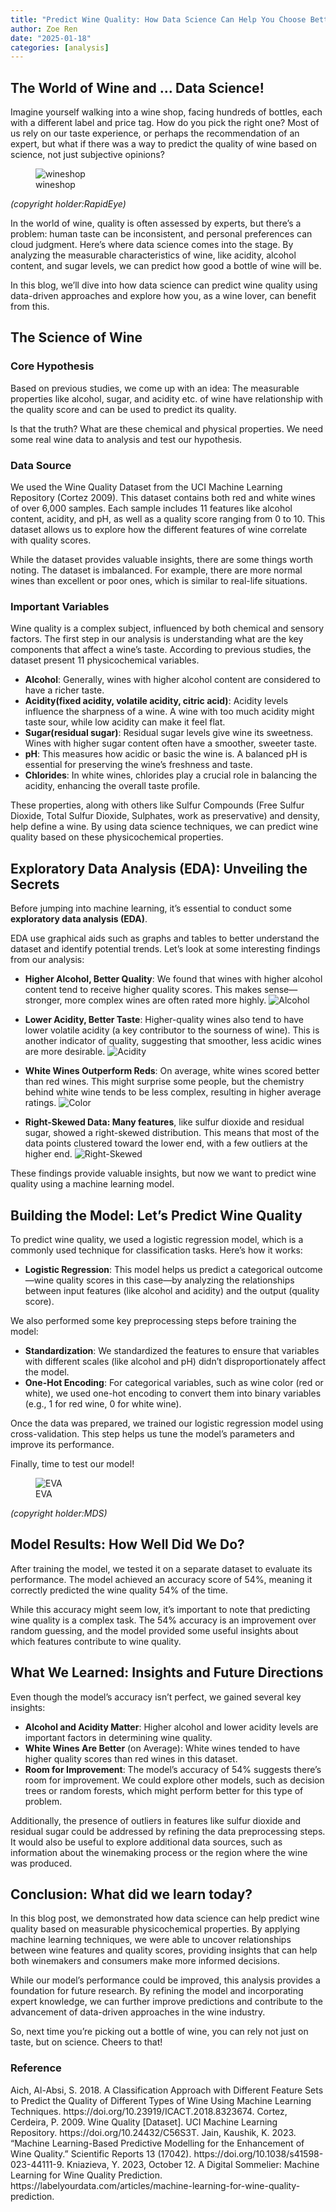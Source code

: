 ```yaml
---
title: "Predict Wine Quality: How Data Science Can Help You Choose Better Wine"
author: Zoe Ren
date: "2025-01-18"
categories: [analysis]
---
```


## The World of Wine and … Data Science!

Imagine yourself walking into a wine shop, facing hundreds of bottles, each with a different label and price tag. How do you pick the right one? Most of us rely on our taste experience, or perhaps the recommendation of an expert, but what if there was a way to predict the quality of wine based on science, not just subjective opinions?

![wineshop](image/wine.jpg)

*(copyright holder:RapidEye)*

In the world of wine, quality is often assessed by experts, but there’s a problem: human taste can be inconsistent, and personal preferences can cloud judgment. Here’s where data science comes into the stage. By analyzing the measurable characteristics of wine, like acidity, alcohol content, and sugar levels, we can predict how good a bottle of wine will be. 

In this blog, we’ll dive into how data science can predict wine quality using data-driven approaches and explore how you, as a wine lover, can benefit from this.

## The Science of Wine

### Core Hypothesis

Based on previous studies, we come up with an idea:
The measurable properties like alcohol, sugar, and acidity etc. of wine have relationship with the quality score and can be used to predict its quality.

Is that the truth? What are these chemical and physical properties. We need some real wine data to analysis and test our hypothesis.

### Data Source

We used the Wine Quality Dataset from the UCI Machine Learning Repository (Cortez 2009). This dataset contains both red and white wines of over 6,000 samples. Each sample includes 11 features like alcohol content, acidity, and pH, as well as a quality score ranging from 0 to 10. This dataset allows us to explore how the different features of wine correlate with quality scores.

While the dataset provides valuable insights, there are some things worth noting. The dataset is imbalanced. For example, there are more normal wines than excellent or poor ones, which is similar to real-life situations.

### Important Variables

Wine quality is a complex subject, influenced by both chemical and sensory factors. The first step in our analysis is understanding what are the key components that affect a wine’s taste. According to previous studies, the dataset present 11 physicochemical variables.

- **Alcohol**: Generally, wines with higher alcohol content are considered to have a richer taste.
- **Acidity(fixed acidity, volatile acidity, citric acid)**: Acidity levels influence the sharpness of a wine. A wine with too much acidity might taste sour, while low acidity can make it feel flat.
- **Sugar(residual sugar)**: Residual sugar levels give wine its sweetness. Wines with higher sugar content often have a smoother, sweeter taste.
- **pH**: This measures how acidic or basic the wine is. A balanced pH is essential for preserving the wine’s freshness and taste.
- **Chlorides**: In white wines, chlorides play a crucial role in balancing the acidity, enhancing the overall taste profile.

These properties, along with others like Sulfur Compounds (Free Sulfur Dioxide, Total Sulfur Dioxide, Sulphates, work as preservative) and density, help define a wine. By using data science techniques, we can predict wine quality based on these physicochemical properties.

## Exploratory Data Analysis (EDA): Unveiling the Secrets

Before jumping into machine learning, it’s essential to conduct some **exploratory data analysis (EDA)**. 

EDA use graphical aids such as graphs and tables to better understand the dataset and identify potential trends. Let’s look at some interesting findings from our analysis:

- **Higher Alcohol, Better Quality**: We found that wines with higher alcohol content tend to receive higher quality scores. This makes sense—stronger, more complex wines are often rated more highly.
![Alcohol](image/01.png)

- **Lower Acidity, Better Taste**: Higher-quality wines also tend to have lower volatile acidity (a key contributor to the sourness of wine). This is another indicator of quality, suggesting that smoother, less acidic wines are more desirable.
![Acidity](image/02.png)

- **White Wines Outperform Reds**: On average, white wines scored better than red wines. This might surprise some people, but the chemistry behind white wine tends to be less complex, resulting in higher average ratings.
![Color](image/03.png)

- **Right-Skewed Data: Many features**, like sulfur dioxide and residual sugar, showed a right-skewed distribution. This means that most of the data points clustered toward the lower end, with a few outliers at the higher end.
![Right-Skewed](image/04.png)

These findings provide valuable insights, but now we want to predict wine quality using a machine learning model.

## Building the Model: Let’s Predict Wine Quality

To predict wine quality, we used a logistic regression model, which is a commonly used technique for classification tasks. Here’s how it works:

- **Logistic Regression**: This model helps us predict a categorical outcome—wine quality scores in this case—by analyzing the relationships between input features (like alcohol and acidity) and the output (quality score).

We also performed some key preprocessing steps before training the model:

-	**Standardization**: We standardized the features to ensure that variables with different scales (like alcohol and pH) didn’t disproportionately affect the model.
- **One-Hot Encoding**: For categorical variables, such as wine color (red or white), we used one-hot encoding to convert them into binary variables (e.g., 1 for red wine, 0 for white wine).

Once the data was prepared, we trained our logistic regression model using cross-validation. This step helps us tune the model’s parameters and improve its performance.

Finally, time to test our model! 

![EVA](image/eva-congrats.png)

*(copyright holder:MDS)*

## Model Results: How Well Did We Do?

After training the model, we tested it on a separate dataset to evaluate its performance. The model achieved an accuracy score of 54%, meaning it correctly predicted the wine quality 54% of the time.

While this accuracy might seem low, it’s important to note that predicting wine quality is a complex task. The 54% accuracy is an improvement over random guessing, and the model provided some useful insights about which features contribute to wine quality.

## What We Learned: Insights and Future Directions

Even though the model’s accuracy isn’t perfect, we gained several key insights:

- **Alcohol and Acidity Matter**: Higher alcohol and lower acidity levels are important factors in determining wine quality.
- **White Wines Are Better** (on Average): White wines tended to have higher quality scores than red wines in this dataset.
-	**Room for Improvement**: The model’s accuracy of 54% suggests there’s room for improvement. We could explore other models, such as decision trees or random forests, which might perform better for this type of problem.

Additionally, the presence of outliers in features like sulfur dioxide and residual sugar could be addressed by refining the data preprocessing steps. It would also be useful to explore additional data sources, such as information about the winemaking process or the region where the wine was produced.

## Conclusion: What did we learn today?

In this blog post, we demonstrated how data science can help predict wine quality based on measurable physicochemical properties. By applying machine learning techniques, we were able to uncover relationships between wine features and quality scores, providing insights that can help both winemakers and consumers make more informed decisions.

While our model’s performance could be improved, this analysis provides a foundation for future research. By refining the model and incorporating expert knowledge, we can further improve predictions and contribute to the advancement of data-driven approaches in the wine industry.

So, next time you’re picking out a bottle of wine, you can rely not just on taste, but on science. Cheers to that!


### Reference
Aich, Al-Absi, S. 2018. A Classification Approach with Different Feature Sets to Predict the Quality of Different Types of Wine Using Machine Learning Techniques. https://doi.org/10.23919/ICACT.2018.8323674.
Cortez, Cerdeira, P. 2009. Wine Quality [Dataset]. UCI Machine Learning Repository. https://doi.org/10.24432/C56S3T.
Jain, Kaushik, K. 2023. “Machine Learning-Based Predictive Modelling for the Enhancement of Wine Quality.” Scientific Reports 13 (17042). https://doi.org/10.1038/s41598-023-44111-9.
Kniazieva, Y. 2023, October 12. A Digital Sommelier: Machine Learning for Wine Quality Prediction. https://labelyourdata.com/articles/machine-learning-for-wine-quality-prediction.
